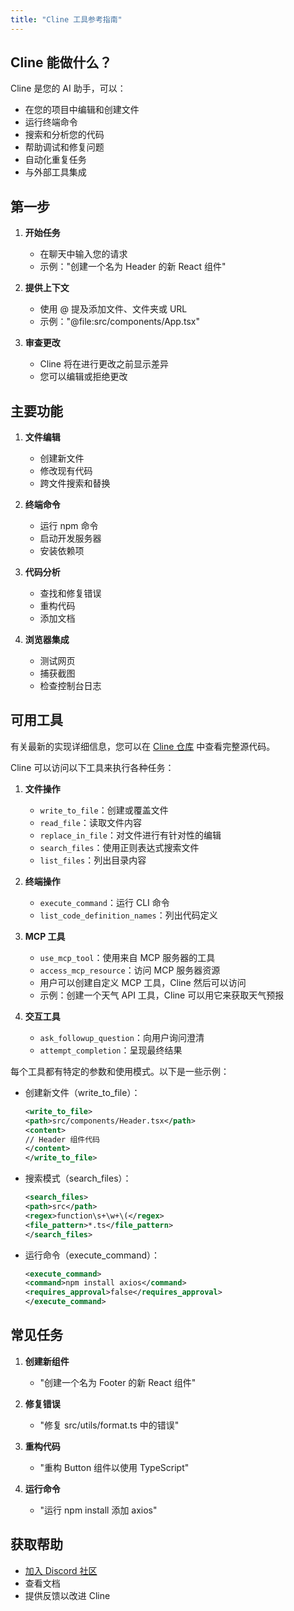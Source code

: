 ```yaml
---
title: "Cline 工具参考指南"
---
```


## Cline 能做什么？

Cline 是您的 AI 助手，可以：

-   在您的项目中编辑和创建文件
-   运行终端命令
-   搜索和分析您的代码
-   帮助调试和修复问题
-   自动化重复任务
-   与外部工具集成

## 第一步

1. **开始任务**

    - 在聊天中输入您的请求
    - 示例："创建一个名为 Header 的新 React 组件"

2. **提供上下文**

    - 使用 @ 提及添加文件、文件夹或 URL
    - 示例："@file:src/components/App.tsx"

3. **审查更改**
    - Cline 将在进行更改之前显示差异
    - 您可以编辑或拒绝更改

## 主要功能

1. **文件编辑**

    - 创建新文件
    - 修改现有代码
    - 跨文件搜索和替换

2. **终端命令**

    - 运行 npm 命令
    - 启动开发服务器
    - 安装依赖项

3. **代码分析**

    - 查找和修复错误
    - 重构代码
    - 添加文档

4. **浏览器集成**
    - 测试网页
    - 捕获截图
    - 检查控制台日志

## 可用工具

有关最新的实现详细信息，您可以在 [Cline 仓库](https://github.com/cline/cline/blob/main/src/core/Cline.ts) 中查看完整源代码。

Cline 可以访问以下工具来执行各种任务：

1. **文件操作**

    - `write_to_file`：创建或覆盖文件
    - `read_file`：读取文件内容
    - `replace_in_file`：对文件进行有针对性的编辑
    - `search_files`：使用正则表达式搜索文件
    - `list_files`：列出目录内容

2. **终端操作**

    - `execute_command`：运行 CLI 命令
    - `list_code_definition_names`：列出代码定义

3. **MCP 工具**

    - `use_mcp_tool`：使用来自 MCP 服务器的工具
    - `access_mcp_resource`：访问 MCP 服务器资源
    - 用户可以创建自定义 MCP 工具，Cline 然后可以访问
    - 示例：创建一个天气 API 工具，Cline 可以用它来获取天气预报

4. **交互工具**
    - `ask_followup_question`：向用户询问澄清
    - `attempt_completion`：呈现最终结果

每个工具都有特定的参数和使用模式。以下是一些示例：

-   创建新文件（write_to_file）：

    ```xml
    <write_to_file>
    <path>src/components/Header.tsx</path>
    <content>
    // Header 组件代码
    </content>
    </write_to_file>
    ```

-   搜索模式（search_files）：

    ```xml
    <search_files>
    <path>src</path>
    <regex>function\s+\w+\(</regex>
    <file_pattern>*.ts</file_pattern>
    </search_files>
    ```

-   运行命令（execute_command）：
    ```xml
    <execute_command>
    <command>npm install axios</command>
    <requires_approval>false</requires_approval>
    </execute_command>
    ```

## 常见任务

1. **创建新组件**

    - "创建一个名为 Footer 的新 React 组件"

2. **修复错误**

    - "修复 src/utils/format.ts 中的错误"

3. **重构代码**

    - "重构 Button 组件以使用 TypeScript"

4. **运行命令**
    - "运行 npm install 添加 axios"

## 获取帮助

-   [加入 Discord 社区](https://discord.gg/cline)
-   查看文档
-   提供反馈以改进 Cline
